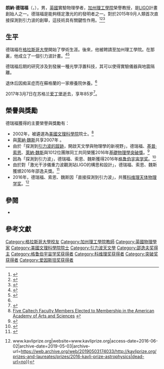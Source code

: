 {{Infobox scientist
| name = 朗納‧德瑞福<br />Ronald Drever
| image  =  Ronald Drever 2017.jpg
| birth_date  = {{birth date|1931|10|26}}
| birth_place = {{flag|Scotland}}[[伦弗鲁郡|伦弗鲁郡]][[佩斯利|佩斯利]]
| death_date  = {{death date and age|2017|3|7|1931|10|26|df=y}}
| death_place = {{flag|Scotland}}[[爱丁堡|爱丁堡]]
| nationality = {{GRB}}
| fields      = [[物理|物理]]、激光物理學、引力實驗物理學
| alma_mater  = [[格拉斯哥大學|格拉斯哥大學]]
| workplaces  = [[加州理工學院|加州理工學院]]<br />[[格拉斯哥大學|格拉斯哥大學]]
| awards      = [[爱因斯坦奖_(美国物理学会)|爱因斯坦奖]]（2007）<br>[[基礎物理學突破獎|基礎物理學特別突破獎]] （2016）<br>[[邵逸夫獎|邵逸夫天文學獎]]（2016）
| known_for   = 提倡激光干涉儀[[引力波探測|引力波探測]]
}}

'''朗納·德瑞福'''（{{lang_en|Ronald Drever}}，{{bd|1931年|10月26日|2017年|3月7日|catIdx=Drever}}），男，[[英國|英國]]實驗物理學者，[[加州理工學院|加州理工學院]]榮譽教授，是[[LIGO|LIGO]]計畫創始人之一。德瑞福是能夠穩定激光的{{le|龐德-德瑞福-霍爾技術|Pound-Drever-Hall technique}}的發明者之一。對於2015年9月人類首次直接探測到引力波的創舉，這技術具有關鍵性作用。<ref name="Telegraph">{{cite web | url=http://www.telegraph.co.uk/news/science/12153127/British-scientist-who-played-key-role-in-gravitational-waves-research-is-suffering-from-dementia.html | title=British scientist who played key role in gravitational waves research is suffering from dementia | publisher=Telegraph Media Group Limited | work=The Telegraph | date=12 February 2016 | accessdate=12 February 2016 | author=Knapton, Sarah | archive-date=2019-11-29 | archive-url=https://web.archive.org/web/20191129165820/https://www.telegraph.co.uk/news/science/12153127/British-scientist-who-played-key-role-in-gravitational-waves-research-is-suffering-from-dementia.html | dead-url=no }}</ref><ref name="PRL-20160211">{{cite journal |author=Abbott, B.P. |title=Observation of Gravitational Waves from a Binary Black Hole Merger |url=http://journals.aps.org/prl/abstract/10.1103/PhysRevLett.116.061102 |journal=Phys. Rev. Lett. |volume=116 |pages=061102 |year=2016 |doi=10.1103/PhysRevLett.116.061102 |display-authors=etal |access-date=2016-05-04 |archive-date=2019-10-25 |archive-url=https://web.archive.org/web/20191025233058/https://journals.aps.org/prl/abstract/10.1103/PhysRevLett.116.061102 |dead-url=no }}</ref><ref name="Nature_11Feb16">{{cite journal |title=Einstein's gravitational waves found at last |journal=Nature News |url=http://www.nature.com/news/einstein-s-gravitational-waves-found-at-last-1.19361 |date=11 February 2016 |last=Castelvecchi |first=Davide |last2=Witze |first2=Alexandra |doi=10.1038/nature.2016.19361 |accessdate=11 February 2016 |archive-date=2016-02-16 |archive-url=https://web.archive.org/web/20160216095503/http://www.nature.com/news/einstein-s-gravitational-waves-found-at-last-1.19361 |dead-url=no }}</ref>

== 生平 ==
德瑞福在[[格拉斯哥大學|格拉斯哥大學]]開始了學術生涯。後來，他被聘請至加州理工學院。在那裏，他成立了一個引力波計畫。<ref name="Telegraph">{{cite web | url=http://www.telegraph.co.uk/news/science/12153127/British-scientist-who-played-key-role-in-gravitational-waves-research-is-suffering-from-dementia.html | title=British scientist who played key role in gravitational waves research is suffering from dementia | publisher=Telegraph Media Group Limited | work=The Telegraph | date=12 February 2016 | accessdate=12 February 2016 | author=Knapton, Sarah}}</ref><ref name="NYT">{{cite web | url=http://www.nytimes.com/2016/02/12/science/ligo-gravitational-waves-black-holes-einstein.html?_r=0 | title=Gravitational Waves Detected, Confirming Einstein’s Theory | publisher=The New York Times Company | work=New York Times | date=11 February 2016 | accessdate=12 February 2016 | author=OVERBYE, DENNIS , CORUM, JONATHAN  and DRAKEFORD, JASON | archive-date=2021-03-16 | archive-url=https://web.archive.org/web/20210316235835/https://www.nytimes.com/2016/02/12/science/ligo-gravitational-waves-black-holes-einstein.html?_r=0 | dead-url=no }}</ref>

德瑞福后期的研究涉及到發展一種光學浮置科技，其可以使得實驗儀器與地震隔離。

退休后因痴呆症而在蘇格蘭的一家療養院休養。<ref name="Telegraph" />

2017年3月7日在苏格兰[[爱丁堡|爱丁堡]]逝去，享年85岁<ref>{{cite web|author=Jonathan Amos|title=Gravitational waves pioneer Ronald Drever dies|work=BBC news|url=http://www.bbc.com/news/science-environment-39212305|accessdate=2017-03-10|archive-date=2017-03-10|archive-url=https://web.archive.org/web/20170310064103/http://www.bbc.com/news/science-environment-39212305|dead-url=no}}</ref>。

== 榮譽與獎勵 ==
德瑞福獲得的主要榮譽與獎勵有：
*2002年，被遴選為[[美國文理科學院|美國文理科學院]]院士。<ref>[http://media.caltech.edu/press_releases/12285 Five Caltech Faculty Members Elected to Membership in the American Academy of Arts and Sciences] {{webarchive|url=https://web.archive.org/web/20100601181737/http://media.caltech.edu/press_releases/12285 |date=2010-06-01 }}</ref>
*與[[萊納·魏斯|萊納·魏斯]]共享2007年 {{le|愛因斯坦獎|Einstein Prize (APS)}}。
*由於「探測到[[GW150914|引力波的蹤跡]]，開啟天文學與物理學的新視野」，德瑞福、[[基普·索恩|基普·索恩]]、[[萊納·魏斯|萊納·魏斯]]與1012位團隊同工共同榮獲2016年[[基礎物理學突破獎|基礎物理學突破獎]]。<ref>{{cite web | url =https://breakthroughprize.org/News/32 | title =Special Breakthrough Prize In Fundamental Physics Awarded For Detection Of Gravitational Waves 100 Years After Albert Einstein Predicted Their Existence | date =2 May 2016 | publisher =Breakthrough Prize | access-date =2016-07-09 | archive-date =2016-05-07 | archive-url =https://web.archive.org/web/20160507164450/https://breakthroughprize.org/News/32 | dead-url =no }}</ref>
*因為「探測到引力波」，德瑞福、索恩、魏斯獲得2016年[[格鲁伯宇宙学奖|格鲁伯宇宙学奖]]。<ref>{{Cite web |url=http://gruber.yale.edu/cosmology/press/2016-gruber-cosmology-prize-press-release |title=2016 Gruber Cosmology Prize |access-date=2016-07-09 |archive-date=2017-11-06 |archive-url=https://web.archive.org/web/20171106030937/http://gruber.yale.edu/cosmology/press/2016-gruber-cosmology-prize-press-release |dead-url=no }}</ref>
*由於對「激光干涉儀重力波觀測站LIGO的構思和設計」，德瑞福、索恩、魏斯獲頒2016年邵逸夫獎。<ref>{{cite web
 | url =http://www.shawprize.org/big5/shaw.php?tmp=5&twoid=79&threeid=253&fourid=481
 | title =2016年度「邵逸夫獎」得獎者名單公佈
 | date =31 May 2016
 | website =邵逸夫獎
 | publisher =邵逸夫獎基金會
 | access-date =2016-06-28
 | archive-url =https://web.archive.org/web/20160815095553/http://www.shawprize.org/big5/shaw.php?tmp=5&twoid=79&threeid=253&fourid=481
 | archive-date =2016-08-15
 | dead-url =yes
 }}</ref>
*2016年，德瑞福、索恩、魏斯因「直接探測到引力波」，共獲[[科维理天体物理学奖|科维理天体物理学奖]]。<ref>{{Cite web|url=http://www.kavliprize.org/prizes-and-laureates/prizes/2016-kavli-prize-astrophysics|title=2016 Kavli Prize in Astrophysics {{!}} www.kavliprize.org|website=www.kavliprize.org|access-date=2016-06-02|archive-date=2019-05-03|archive-url=https://web.archive.org/web/20190503174033/http://kavliprize.org/prizes-and-laureates/prizes/2016-kavli-prize-astrophysics|dead-url=no}}</ref>

== 參閱 ==
*{{le|休斯-德瑞福實驗|Hughes–Drever experiment}}

== 參考文獻 ==
{{reflist}}

{{Shaw Prize}}
{{突破奖获得者}}
{{格鲁伯宇宙学奖获得者}}
{{科维理奖获得者}}

{{Authority control}}
{{DEFAULTSORT: Drever, Ronald}}
[[Category:格拉斯哥大學校友|Category:格拉斯哥大學校友]]
[[Category:加州理工學院教師|Category:加州理工學院教師]]
[[Category:英國物理學家|Category:英國物理學家]]
[[Category:美國文理科學院院士|Category:美國文理科學院院士]]
[[Category:引力波天文學|Category:引力波天文學]]
[[Category:邵逸夫奖得主|Category:邵逸夫奖得主]]
[[Category:格鲁伯宇宙学奖获得者|Category:格鲁伯宇宙学奖获得者]]
[[Category:科维理奖获得者|Category:科维理奖获得者]]
[[Category:突破奖获得者|Category:突破奖获得者]]
[[Category:爱因斯坦奖获得者|Category:爱因斯坦奖获得者]]